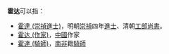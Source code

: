 '''霍达'''可以指：

* [[霍達_(崇禎進士)|霍達 (崇禎進士)]]，明朝[[崇禎|崇禎]]四年[[進士|進士]]、清朝[[工部尚書|工部尚書]]。
* [[霍达_(作家)|霍达 (作家)]]，[[中國|中國]]作家
* [[霍達_(騎師)|霍達 (騎師)]]，[[南非|南非]]籍[[騎師|騎師]]

{{disambig|F|Cat=二字人名消歧义}}